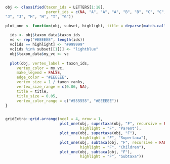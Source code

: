 


```r
obj <- classified(taxon_ids = LETTERS[1:18],
                  parent_ids = c(NA, "A", "A", "A", "B", "B", "C", "C", "D", "F", "F", "K", 
"J", "J", "H", "H", "I", "G"))

plot_one <- function(obj, subset, highlight, title = deparse(match.call()[[3]])) {
  
  ids <- obj$taxon_data$taxon_ids
  vc <- rep("#EEEEEE", length(ids))
  vc[ids == highlight] <- "#999999"
  vc[ids %in% subset[[1]]] <- "lightblue"
  obj$taxon_data$my_vc <- vc
  
  plot(obj, vertex_label = taxon_ids,
     vertex_color = my_vc, 
     make_legend = FALSE,
     edge_color = "#EEEEEE",
     vertex_size = 1 / taxon_ranks,
     vertex_size_range = c(0.06, NA),
     title = title,
     title_size = 0.05, 
     vertex_color_range = c("#555555", "#EEEEEE"))
}


gridExtra::grid.arrange(ncol = 4, nrow = 1,
                        plot_one(obj, supertaxa(obj, "F", recursive = FALSE),
                                 highlight = "F", "Parent"),
                        plot_one(obj, supertaxa(obj, "F"),
                                 highlight = "F", "Supertaxa"),
                        plot_one(obj, subtaxa(obj, "F", recursive = FALSE),
                                 highlight = "F", "Children"),
                        plot_one(obj, subtaxa(obj, "F"),
                                 highlight = "F", "Subtaxa"))


```

